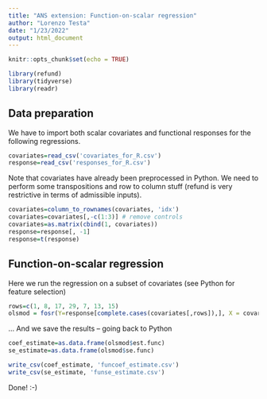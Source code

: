 ```yaml
---
title: "ANS extension: Function-on-scalar regression"
author: "Lorenzo Testa"
date: "1/23/2022"
output: html_document
---
```


```r
knitr::opts_chunk$set(echo = TRUE)
```

```r
library(refund)
library(tidyverse)
library(readr)
```

## Data preparation

We have to import both scalar covariates and functional responses for the following regressions.

```r
covariates=read_csv('covariates_for_R.csv')
response=read_csv('responses_for_R.csv')
```

Note that covariates have already been preprocessed in Python. We need to perform some transpositions and row to column stuff (refund is very restrictive in terms of admissible inputs).

```r
covariates=column_to_rownames(covariates, 'idx') 
covariates=covariates[,-c(1:3)] # remove controls
covariates=as.matrix(cbind(1, covariates))
response=response[, -1]
response=t(response)
```


## Function-on-scalar regression

Here we run the regression on a subset of covariates (see Python for feature selection)

```r
rows=c(1, 8, 17, 29, 7, 13, 15)
olsmod = fosr(Y=response[complete.cases(covariates[,rows]),], X = covariates[complete.cases(covariates[,rows]),rows], method='OLS', lambda=0.000001)
```

... And we save the results -- going back to Python

```r
coef_estimate=as.data.frame(olsmod$est.func)
se_estimate=as.data.frame(olsmod$se.func)

write_csv(coef_estimate, 'funcoef_estimate.csv')
write_csv(se_estimate, 'funse_estimate.csv')
```

Done! :-)
